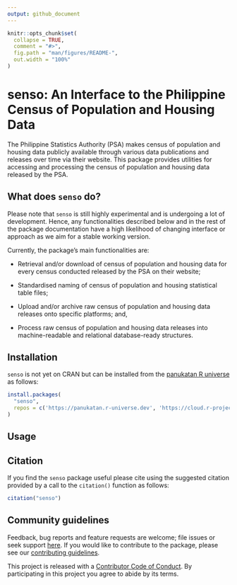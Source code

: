 ```yaml
---
output: github_document
---
```


<!-- README.md is generated from README.Rmd. Please edit that file -->

```r
knitr::opts_chunk$set(
  collapse = TRUE,
  comment = "#>",
  fig.path = "man/figures/README-",
  out.width = "100%"
)
```

# senso: An Interface to the Philippine Census of Population and Housing Data

<!-- badges: start -->
<!-- badges: end -->

The Philippine Statistics Authority (PSA) makes census of population and housing data publicly available through various data publications and releases over time via their website. This package provides utilities for accessing and processing the census of population and housing data released by the PSA.

## What does `senso` do?

Please note that `senso` is still highly experimental and is undergoing a lot of development. Hence, any functionalities described below and in the rest of the package documentation have a high likelihood of changing interface or approach as we aim for a stable working version.

Currently, the package's main functionalities are:

* Retrieval and/or download of census of population and housing data for every census conducted released by the PSA on their website;

* Standardised naming of census of population and housing statistical table files;

* Upload and/or archive raw census of population and housing data releases onto specific platforms; and,

* Process raw census of population and housing data releases into machine-readable and relational database-ready structures.

## Installation

`senso` is not yet on CRAN but can be installed from the [panukatan R universe](https://panukatan.r-universe.dev) as follows:

```r
install.packages(
  "senso",
  repos = c('https://panukatan.r-universe.dev', 'https://cloud.r-project.org')
)
```

## Usage

## Citation

If you find the `senso` package useful please cite using the suggested citation provided by a call to the `citation()` function as follows:

```r
citation("senso")
```

## Community guidelines

Feedback, bug reports and feature requests are welcome; file issues or seek support [here](https://github.com/panukatan/senso/issues). If you would like to contribute to the package, please see our [contributing guidelines](https://panukatan.io/senso/CONTRIBUTING.html).

This project is released with a [Contributor Code of Conduct](https://panukatan.io/senso/CODE_OF_CONDUCT.html). By participating in this project you agree to abide by its terms.

